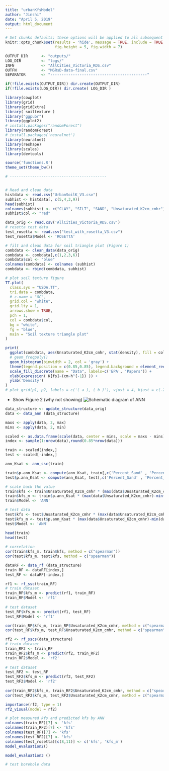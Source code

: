 ```yaml
---
title: "urbanKfsModel"
author: "Jinshi"
date: "April 5, 2019"
output: html_document
---
```


```r
# Set chunks defaults; these options will be applied to all subsequent chunks
knitr::opts_chunk$set(results = 'hide', message = TRUE, include = TRUE, echo = FALSE,
                      fig.height = 5, fig.width = 7)

OUTPUT_DIR		<- "outputs/"
LOG_DIR			<- "logs/"
INFN 			<- "AllCities_Victoria_RDS.csv"
OUTFN 			<- "MGRsD-data-final.csv"
SEPARATOR		<- "-------------------------------------------"

if(!file.exists(OUTPUT_DIR)) dir.create(OUTPUT_DIR)
if(!file.exists(LOG_DIR)) dir.create( LOG_DIR )

library(cowplot)
library(grid)
library(gridExtra)
library( soiltexture )
library("ggpubr")
library(ggplot2)
# install.packages("randomForest")
library(randomForest)
# install.packages('neuralnet')
library(neuralnet)
library(reshape)
library(scales)
library(devtools)

source('functions.R')
theme_set(theme_bw())

# -------------------------------------------


# Read and clean data
histdata <- read.csv("UrbanSoilK_V3.csv")
subhist <- histdata[, c(5,4,3,9)]
head(subhist)
colnames(subhist) <- c("CLAY", "SILT", "SAND", "Unsaturated_K2cm_cmhr")
subhist$col <- "red"

data_orig <- read.csv('AllCities_Victoria_RDS.csv')
# resetta test data
test_rosetta <- read.csv("test_with_rosetta_V3.csv")
test_rosetta$Model <- 'ROSETTA'

# filt and clean data for soil triangle plot (Figure 1)
combdata <- clean_data(data_orig)
combdata <- combdata[,c(1,2,3,6)]
combdata$col <- "blue"
colnames(combdata) <- colnames (subhist)
combdata <- rbind(combdata, subhist)
```


```r
# plot soil texture figure
TT.plot(
  class.sys = "USDA.TT",
  tri.data = combdata,
  # z.name = "OC",
  grid.col = "white",
  grid.lty = 1,
  arrows.show = TRUE,
  pch = 1,
  col = combdata$col,
  bg = "white",
  fg = "blue",
  main = "Soil texture triangle plot"
)

```


```r
print(
  ggplot(combdata, aes(Unsaturated_K2cm_cmhr, stat(density), fill = col)) + 
  # geom_freqpoly()
  geom_histogram(binwidth = 2, col = 'gray') + 
  theme(legend.position = c(0.85,0.85), legend.background = element_rect(fill = alpha('white',0.0))) +
  scale_fill_discrete(name = "Data", labels=c('EPA', 'Papers')) +
  xlab(expression( K[fs]~(cm~h^{-1}) )) +
  ylab('Density')
)
# plot_grid(p1, p2, labels = c('( a ), ( b )'), vjust = 4, hjust = c(-2,-2))

```

* Show Figure 2 (why not showing)
![Schematic diagram of ANN](manuscript/Figures/Figure 2.jpg)


```r
data_structure <- update_structure(data_orig)
data <- data_ann (data_structure)

maxs <- apply(data, 2, max) 
mins <- apply(data, 2, min)

scaled <- as.data.frame(scale(data, center = mins, scale = maxs - mins))
index <- sample(1:nrow(data),round(0.85*nrow(data)))

train <- scaled[index,]
test <- scaled[-index,]

ann_Ksat <- ann_ssc(train)

train$p.ann_Ksat <- compute(ann_Ksat, train[,c('Percent_Sand' , 'Percent_Silt' , 'Percent_Clay')])$net.result
test$p.ann_Ksat <- compute(ann_Ksat, test[,c('Percent_Sand' , 'Percent_Silt' , 'Percent_Clay')])$net.result

# scale back the value
train$kfs <- train$Unsaturated_K2cm_cmhr * (max(data$Unsaturated_K2cm_cmhr)-min(data$Unsaturated_K2cm_cmhr)) + min(data$Unsaturated_K2cm_cmhr)
train$kfs_m <- train$p.ann_Ksat * (max(data$Unsaturated_K2cm_cmhr)-min(data$Unsaturated_K2cm_cmhr)) + min(data$Unsaturated_K2cm_cmhr)
train$Model <- 'ANN'

# test data 
test$kfs <- test$Unsaturated_K2cm_cmhr * (max(data$Unsaturated_K2cm_cmhr)-min(data$Unsaturated_K2cm_cmhr)) + min(data$Unsaturated_K2cm_cmhr)
test$kfs_m <- test$p.ann_Ksat * (max(data$Unsaturated_K2cm_cmhr)-min(data$Unsaturated_K2cm_cmhr)) + min(data$Unsaturated_K2cm_cmhr)
test$Model <- 'ANN'

head(train)
head(test)
  
# correlation
cor(train$kfs_m, train$kfs, method = c("spearman"))
cor(test$kfs_m, test$kfs, method = c("spearman"))

```



```r
dataRF <- data_rf (data_structure)
train_RF <- dataRF[index,]
test_RF <- dataRF[-index,]

rf1 <- rf_ssc(train_RF)
# train dataset
train_RF$kfs_m <- predict(rf1, train_RF)
train_RF$Model <- 'rf1'
  
# test dataset
test_RF$kfs_m <- predict(rf1, test_RF)
test_RF$Model <- 'rf1'

cor(train_RF$kfs_m, train_RF$Unsaturated_K2cm_cmhr, method = c("spearman"))
cor(test_RF$kfs_m, test_RF$Unsaturated_K2cm_cmhr, method = c("spearman"))
```


```r
rf2 <- rf_sscs(data_structure)
# train dataset
train_RF2 <- train_RF
train_RF2$kfs_m <- predict(rf2, train_RF2)
train_RF2$Model <- 'rf2'
  
# test dataset
test_RF2 <- test_RF
test_RF2$kfs_m <- predict(rf2, test_RF2)
test_RF2$Model <- 'rf2'
  
cor(train_RF2$kfs_m, train_RF2$Unsaturated_K2cm_cmhr, method = c("spearman"))
cor(test_RF2$kfs_m, test_RF2$Unsaturated_K2cm_cmhr, method = c("spearman"))
```



```r
importance(rf2, type = 1)
rf2_visual(model = rf2)
```



```r
# plot measured kfs and predicted kfs by ANN
colnames(train_RF)[7] <- 'kfs'
colnames(train_RF2)[7] <- 'kfs'
colnames(test_RF)[7] <- 'kfs'
colnames(test_RF2)[7] <- 'kfs'
colnames(test_rosetta)[c(8,11)] <- c('kfs', 'kfs_m')
model_evaluation2()
```


```r
model_evaluation3 ()

```

```r
# test borehole data

```

